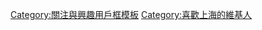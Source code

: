 {{Userbox
|border-c=#4169E1
|border-s=1
|id=[[File:DongfangMingzhu shanghai.JPG|45px]]
|id-c=white
|info=這個用戶喜歡'''[[上海市|<span style="color:white;">上海</span>]]'''。
|info-fc=white
|info-c=#003399
|info-s=10
}}
<noinclude>
[[Category:關注與興趣用戶框模板]]
</noinclude>
[[Category:喜歡上海的維基人]]